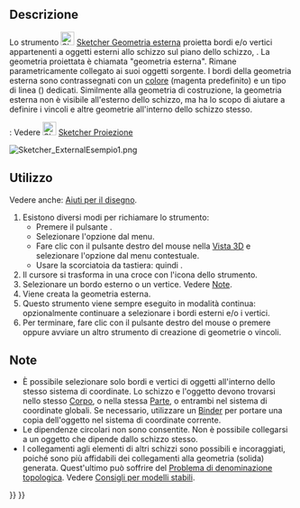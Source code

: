<languages/>

<div class="mw-translate-fuzzy">
{{Docnav/it
|[[Sketcher_Extend/it|Estendi]]
|[[Sketcher_Projection/it|Proiezione]]
|[[Sketcher_Workbench/it|Sketcher]]
|IconL=Sketcher_Extend.svg
|IconR=Sketcher_Projection.svg
|IconC=Workbench_Sketcher.svg
}}
</div>

{{VeryImportantMessage|This tool is obsolete, it is not available in {{VersionPlus|1.1}}. Use [[Sketcher_Projection|Sketcher Projection]] or [[Sketcher_Intersection|Sketcher Intersection]] instead.}}

{{GuiCommand/it
|Name=Sketcher External
|Name/it=Sketcher Geometria esterna
|MenuLocation=Schizzo → Strumenti Sketcher → Crea geometria esterna
|Workbenches=[[Sketcher Workbench/it|Sketcher]]
|Shortcut={{KEY|G}} {{KEY|X}}
|SeeAlso=[[Sketcher_ToggleConstruction/it|Sketcher Geometria di costruzione]]
}}

<span id="Description"></span>
==Descrizione==

Lo strumento [[Image:Sketcher_External.svg|24px]] [[Sketcher_External/it|Sketcher Geometria esterna]] proietta bordi e/o vertici appartenenti a oggetti esterni allo schizzo sul piano dello schizzo, {{VersionMinus/it|1.0}}. La geometria proiettata è chiamata "geometria esterna". Rimane parametricamente collegato ai suoi oggetti sorgente. I bordi della geometria esterna sono contrassegnati con un [[Sketcher_Preferences/it#Appearance|colore]] (magenta predefinito) e un tipo di linea ({{Version/it|1.0}}) dedicati. Similmente alla geometria di costruzione, la geometria esterna non è visibile all'esterno dello schizzo, ma ha lo scopo di aiutare a definire i vincoli e altre geometrie all'interno dello schizzo stesso.

{{VersionPlus/it|1.1}}: Vedere [[Image:Sketcher_Projection.svg|24px]] [[Sketcher_Projection/it|Sketcher Proiezione]]

[[Image:Sketcher_ExternalEsempio1.png]]
{{Caption|Le due linee magenta sono una geometria esterna collegata ai bordi di un [[PartDesign_Pad/it|Pad]] preesistente. Sono usate per vincolare i cerchi.}}

<span id="Usage"></span>
==Utilizzo==

Vedere anche: [[Sketcher_Workbench/it#Drawing_aids|Aiuti per il disegno]].

# Esistono diversi modi per richiamare lo strumento:
#* Premere il pulsante {{Button|[[Image:Sketcher_External.svg|16px]] [[Sketcher_External/it|Crea geometria esterna]]}}.
#* Selezionare l'opzione {{MenuCommand|Schizzo → Strumenti Sketcher → [[Image:Sketcher_External.svg|16px]] Crea geometria esterna}} dal menu.
#* Fare clic con il pulsante destro del mouse nella [[3D_view/it|Vista 3D]] e selezionare l'opzione {{MenuCommand|[[Image:Sketcher_External.svg|16px]] Crea geometria esterna}} dal menu contestuale.
#* Usare la scorciatoia da tastiera: {{KEY|G}} quindi {{KEY|X}}.
# Il cursore si trasforma in una croce con l'icona dello strumento.
# Selezionare un bordo esterno o un vertice. Vedere [[#Note|Note]].
# Viene creata la geometria esterna.
# Questo strumento viene sempre eseguito in modalità continua: opzionalmente continuare a selezionare i bordi esterni e/o i vertici.
# Per terminare, fare clic con il pulsante destro del mouse o premere {{KEY|Esc}} oppure avviare un altro strumento di creazione di geometrie o vincoli.

<span id="Notes"></span>
== Note ==

* È possibile selezionare solo bordi e vertici di oggetti all'interno dello stesso sistema di coordinate. Lo schizzo e l'oggetto devono trovarsi nello stesso [[PartDesign_Body/it|Corpo]], o nella stessa [[Std_Part/it|Parte]], o entrambi nel sistema di coordinate globali. Se necessario, utilizzare un [[PartDesign_SubShapeBinder/it|Binder]] per portare una copia dell'oggetto nel sistema di coordinate corrente.
*Le dipendenze circolari non sono consentite. Non è possibile collegarsi a un oggetto che dipende dallo schizzo stesso.
* I collegamenti agli elementi di altri schizzi sono possibili e incoraggiati, poiché sono più affidabili dei collegamenti alla geometria (solida) generata. Quest'ultimo può soffrire del [[Topological_naming_problem/it|Problema di denominazione topologica]]. Vedere [[Feature_editing/it#Advice_for_creating_stable_models|Consigli per modelli stabili]].


<div class="mw-translate-fuzzy">
{{Docnav/it
|[[Sketcher_Extend/it|Estendi]]
|[[Sketcher_Projection/it|Proiezione]]
|[[Sketcher_Workbench/it|Sketcher]]
|IconL=Sketcher_Extend.svg
|IconR=Sketcher_Projection.svg
|IconC=Workbench_Sketcher.svg
}}
</div>

{{Sketcher_Tools_navi{{#translation:}}}}
{{Userdocnavi{{#translation:}}}}